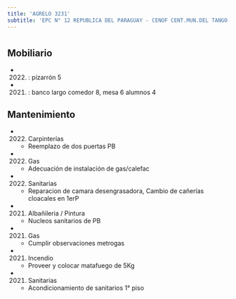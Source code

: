 ```yaml
---
title: 'AGRELO 3231'
subtitle: 'EPC N° 12 REPUBLICA DEL PARAGUAY - CENOF CENT.MUN.DEL TANGO-ESC.PRIM.12/06'
---
```


#


## Mobiliario

*  (2022) : pizarrón 5 

*  (2021) : banco largo comedor 8, mesa 6 alumnos 4 





## Mantenimiento

*  (2022) Carpinterías 
    + Reemplazo de dos puertas PB

*  (2022) Gas 
    + Adecuación de instalación de gas/calefac

*  (2022) Sanitarias 
    + Reparacion de camara desengrasadora, Cambio de cañerías cloacales en 1erP

*  (2021) Albañileria / Pintura 
    + Nucleos sanitarios de PB

*  (2021) Gas 
    + Cumplir observaciones metrogas

*  (2021) Incendio 
    + Proveer y colocar matafuego de 5Kg

*  (2021) Sanitarias 
    + Acondicionamiento de sanitarios 1° piso



